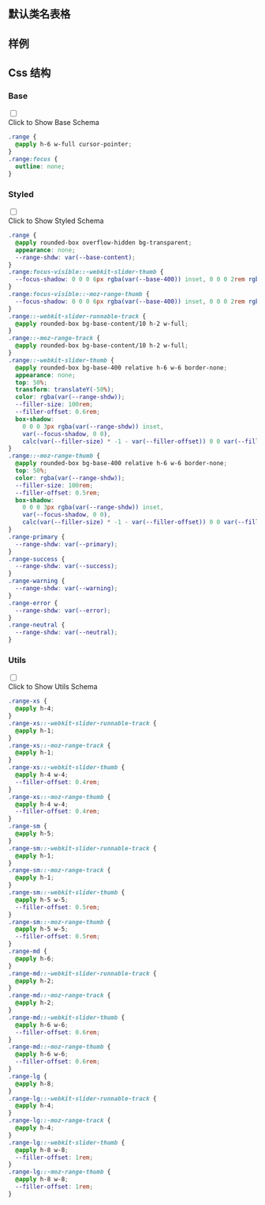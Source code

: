 

## 默认类名表格
  
<CssTable name="range" />
  
## 样例
  
<Demo></Demo>
  
## Css 结构


### Base

<div className="collapse">
<input type="checkbox" /> 
<div class="collapse-title px-0">
<span class="btn">Click to Show Base Schema</span>
</div>
<div class="collapse-content"> 

```css
.range {
  @apply h-6 w-full cursor-pointer;
}
.range:focus {
  outline: none;
}

```

</div>
</div>



### Styled

<div className="collapse">
<input type="checkbox" /> 
<div class="collapse-title px-0">
<span class="btn">Click to Show Styled Schema</span>
</div>
<div class="collapse-content"> 

```css
.range {
  @apply rounded-box overflow-hidden bg-transparent;
  appearance: none;
  --range-shdw: var(--base-content);
}
.range:focus-visible::-webkit-slider-thumb {
  --focus-shadow: 0 0 0 6px rgba(var(--base-400)) inset, 0 0 0 2rem rgba(var(--range-shdw)) inset;
}
.range:focus-visible::-moz-range-thumb {
  --focus-shadow: 0 0 0 6px rgba(var(--base-400)) inset, 0 0 0 2rem rgba(var(--range-shdw)) inset;
}
.range::-webkit-slider-runnable-track {
  @apply rounded-box bg-base-content/10 h-2 w-full;
}
.range::-moz-range-track {
  @apply rounded-box bg-base-content/10 h-2 w-full;
}
.range::-webkit-slider-thumb {
  @apply rounded-box bg-base-400 relative h-6 w-6 border-none;
  appearance: none;
  top: 50%;
  transform: translateY(-50%);
  color: rgba(var(--range-shdw));
  --filler-size: 100rem;
  --filler-offset: 0.6rem;
  box-shadow:
    0 0 0 3px rgba(var(--range-shdw)) inset,
    var(--focus-shadow, 0 0),
    calc(var(--filler-size) * -1 - var(--filler-offset)) 0 0 var(--filler-size);
}
.range::-moz-range-thumb {
  @apply rounded-box bg-base-400 relative h-6 w-6 border-none;
  top: 50%;
  color: rgba(var(--range-shdw));
  --filler-size: 100rem;
  --filler-offset: 0.5rem;
  box-shadow:
    0 0 0 3px rgba(var(--range-shdw)) inset,
    var(--focus-shadow, 0 0),
    calc(var(--filler-size) * -1 - var(--filler-offset)) 0 0 var(--filler-size);
}
.range-primary {
  --range-shdw: var(--primary);
}
.range-success {
  --range-shdw: var(--success);
}
.range-warning {
  --range-shdw: var(--warning);
}
.range-error {
  --range-shdw: var(--error);
}
.range-neutral {
  --range-shdw: var(--neutral);
}

```

</div>
</div>



### Utils

<div className="collapse">
<input type="checkbox" /> 
<div class="collapse-title px-0">
<span class="btn">Click to Show Utils Schema</span>
</div>
<div class="collapse-content"> 

```css
.range-xs {
  @apply h-4;
}
.range-xs::-webkit-slider-runnable-track {
  @apply h-1;
}
.range-xs::-moz-range-track {
  @apply h-1;
}
.range-xs::-webkit-slider-thumb {
  @apply h-4 w-4;
  --filler-offset: 0.4rem;
}
.range-xs::-moz-range-thumb {
  @apply h-4 w-4;
  --filler-offset: 0.4rem;
}
.range-sm {
  @apply h-5;
}
.range-sm::-webkit-slider-runnable-track {
  @apply h-1;
}
.range-sm::-moz-range-track {
  @apply h-1;
}
.range-sm::-webkit-slider-thumb {
  @apply h-5 w-5;
  --filler-offset: 0.5rem;
}
.range-sm::-moz-range-thumb {
  @apply h-5 w-5;
  --filler-offset: 0.5rem;
}
.range-md {
  @apply h-6;
}
.range-md::-webkit-slider-runnable-track {
  @apply h-2;
}
.range-md::-moz-range-track {
  @apply h-2;
}
.range-md::-webkit-slider-thumb {
  @apply h-6 w-6;
  --filler-offset: 0.6rem;
}
.range-md::-moz-range-thumb {
  @apply h-6 w-6;
  --filler-offset: 0.6rem;
}
.range-lg {
  @apply h-8;
}
.range-lg::-webkit-slider-runnable-track {
  @apply h-4;
}
.range-lg::-moz-range-track {
  @apply h-4;
}
.range-lg::-webkit-slider-thumb {
  @apply h-8 w-8;
  --filler-offset: 1rem;
}
.range-lg::-moz-range-thumb {
  @apply h-8 w-8;
  --filler-offset: 1rem;
}

```

</div>
</div>



